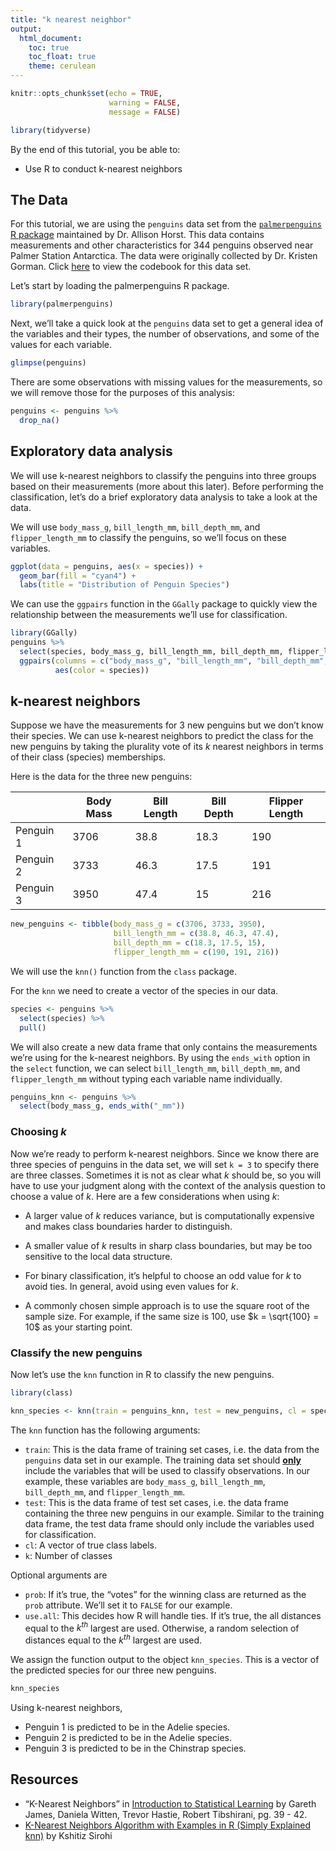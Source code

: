 ```yaml
---
title: "k nearest neighbor"
output: 
  html_document:
    toc: true
    toc_float: true
    theme: cerulean
---
```


```r
knitr::opts_chunk$set(echo = TRUE, 
                      warning = FALSE, 
                      message = FALSE)

library(tidyverse)
```

By the end of this tutorial, you be able to:

- Use R to conduct k-nearest neighbors

## The Data

For this tutorial, we are using the `penguins` data set from the [`palmerpenguins` R package](https://allisonhorst.github.io/palmerpenguins/index.html) maintained by Dr. Allison Horst. This data contains measurements and other characteristics for 344 penguins observed near Palmer Station Antarctica. The data were originally collected by Dr. Kristen Gorman. Click [here](https://allisonhorst.github.io/palmerpenguins/reference/penguins.html) to view the codebook for this data set.

Let's start by loading the palmerpenguins R package. 
```r
library(palmerpenguins)
```

Next, we'll take a quick look at the `penguins` data set to get a general idea of the variables and their types, the number of observations, and some of the values for each variable. 
```r
glimpse(penguins)
```

There are some observations with missing values for the measurements, so we will remove those for the purposes of this analysis: 

```r
penguins <- penguins %>%
  drop_na()
```

## Exploratory data analysis

We will use k-nearest neighbors to classify the penguins into three groups based on their measurements (more about this later). Before performing the classification, let's do a brief exploratory data analysis to take a look at the data. 

We will use `body_mass_g`, `bill_length_mm`, `bill_depth_mm`, and `flipper_length_mm` to classify the penguins, so we'll focus on these variables. 


```r
ggplot(data = penguins, aes(x = species)) +
  geom_bar(fill = "cyan4") +
  labs(title = "Distribution of Penguin Species")
```
We can use the `ggpairs` function in the `GGally` package to quickly view the relationship between the measurements we'll use for classification.

```r
library(GGally)
penguins %>%
  select(species, body_mass_g, bill_length_mm, bill_depth_mm, flipper_length_mm) %>%
  ggpairs(columns = c("body_mass_g", "bill_length_mm", "bill_depth_mm", "flipper_length_mm"), 
          aes(color = species))
```

## k-nearest neighbors

Suppose we have the measurements for 3 new penguins but we don't know their species. We can use k-nearest neighbors to predict the class for the new penguins by taking the plurality vote of its *k* nearest neighbors in terms of their class (species) memberships.


Here is the data for the three new penguins: 

|           | Body Mass | Bill Length | Bill Depth | Flipper Length |
|-----------|-----------|-------------|------------|----------------|
| Penguin 1 |  3706     |  38.8       |  18.3      |  190           |
| Penguin 2 |  3733     |  46.3       |  17.5      |  191           |
| Penguin 3 |  3950     |  47.4       |  15        |  216           |

```r
new_penguins <- tibble(body_mass_g = c(3706, 3733, 3950), 
                       bill_length_mm = c(38.8, 46.3, 47.4), 
                       bill_depth_mm = c(18.3, 17.5, 15), 
                       flipper_length_mm = c(190, 191, 216))
```


We will use the `knn()` function from the `class` package. 

For the `knn` we need to create a vector of the species in our data. 

```r
species <- penguins %>%
  select(species) %>%
  pull()
```

We will also create a new data frame that only contains the measurements we're using for the k-nearest neighbors. By using the `ends_with` option in the `select` function, we can select `bill_length_mm`, `bill_depth_mm`, and `flipper_length_mm` without typing each variable name individually.

```r
penguins_knn <- penguins %>%
  select(body_mass_g, ends_with("_mm"))
```

### Choosing *k*

Now we're ready to perform k-nearest neighbors. Since we know there are three species of penguins in the data set, we will set `k = 3` to specify there are three classes. Sometimes it is not as clear what $k$ should be, so you will have to use your judgment along with the context of the analysis question to choose a value of $k$. Here are a few considerations when using $k$: 

- A larger value of $k$ reduces variance, but is computationally expensive and makes class boundaries harder to distinguish.

- A smaller value of $k$ results in sharp class boundaries, but may be too sensitive to the local data structure.

- For binary classification, it's helpful to choose an odd value for $k$ to avoid ties. In general, avoid using even values for $k$.

- A commonly chosen simple approach is to use the square root of the sample size. For example, if the same size is 100, use $k = \sqrt{100} = 10$ as your starting point.

### Classify the new penguins

Now let's use the `knn` function in R to classify the new penguins.

```r
library(class)

knn_species <- knn(train = penguins_knn, test = new_penguins, cl = species, k = 3, prob = FALSE)
```

The `knn` function has the following arguments: 

- `train`: This is the data frame of training set cases, i.e. the data from the `penguins` data set in our example. The training data set should **<u>only</u>** include the variables that will be used to classify observations. In our example, these variables are `body_mass_g`, `bill_length_mm`, `bill_depth_mm`, and `flipper_length_mm`.
- `test`: This is the data frame of test set cases, i.e. the data frame containing the three new penguins in our example. Similar to the training data frame, the test data frame should only include the variables used for classification.
- `cl`: A vector of true class labels.
- `k`: Number of classes

Optional arguments are 

- `prob`: If it's true, the "votes" for the winning class are returned as the `prob` attribute. We'll set it to `FALSE` for our example. 
- `use.all`: This decides how R will handle ties. If it's true, the all distances equal to the $k^{th}$ largest are used. Otherwise, a random selection of distances equal to the $k^{th}$ largest are used.


We assign the function output to the object `knn_species`. This is a vector of the predicted species for our three new penguins. 

```r
knn_species
```

Using k-nearest neighbors, 

- Penguin 1 is predicted to be in the Adelie species. 
- Penguin 2 is predicted to be in the Adelie species. 
- Penguin 3 is predicted to be in the Chinstrap species.

## Resources 

- "K-Nearest Neighbors" in [Introduction to Statistical Learning](https://faculty.marshall.usc.edu/gareth-james/ISL/ISLR%20Seventh%20Printing.pdf) by Gareth James, Daniela Witten, Trevor Hastie, Robert Tibshirani, pg. 39 - 42.  
- [K-Nearest Neighbors Algorithm with Examples in R (Simply Explained knn)](https://towardsdatascience.com/k-nearest-neighbors-algorithm-with-examples-in-r-simply-explained-knn-1f2c88da405c) by Kshitiz Sirohi

